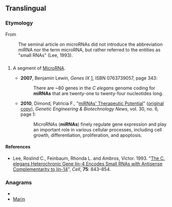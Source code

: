 ==Translingual==
===Etymology===
From {{term|microRNA|lang=en}}
:The seminal article on microRNAs did not introduce the abbreviation miRNA nor the term microRNA, but rather referred to the entities as "small RNAs" (Lee, 1993).

==={{abbreviation|mul}}===
{{infl|mul|abbreviation}}

# {{genetics}} A segment of [[microRNA|MicroRNA]].
#* '''2007''', Benjamin Lewin, ''Genes IX'' [http://books.google.com/books?id=BrNpbPkzoxAC], ISBN 0763739057, page 343:
#*: There are ~80 genes in the ''C elegans'' genome coding for '''miRNAs''' that are twenty-one to twenty-four nucleotides long.
#* '''2010''', Dimond, Patricia F., "[http://www.webcitation.org/5r7L7BfnG miRNAs' Therapeutic Potential]" ([http://www.genengnews.com/gen-articles/mirnas-therapeutic-potential/3216/ original copy]), ''Genetic Engineering & Biotechnology News'', vol. 30, no. 6, page 1:
#*: MicroRNAs ('''miRNAs''') finely regulate gene expression and play an important role in various cellular processes, including cell growth, differentiation, proliferation, and apoptosis.

====References====
* Lee, Roslind C., Feinbaum, Rhonda L. and Ambros, Victor.  1993.  "[http://www.ncbi.nlm.nih.gov/pubmed/11679670 The C. elegans Heterochronic Gene lin-4 Encodes Small RNAs with Antisense Complementarity to lin-14]", ''Cell'', '''75''': 843&ndash;854. 

===Anagrams===
* {{alphagram|aimnr}}
* [[Marin#English|Marin]]

{{wikipedia|MicroRNA}}